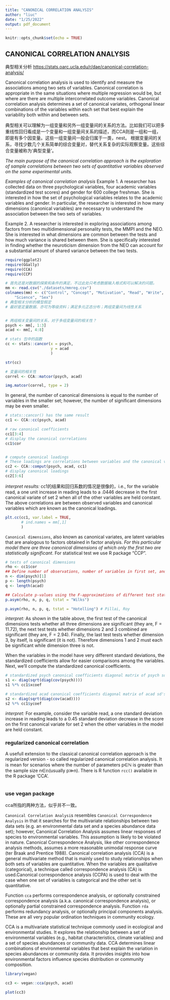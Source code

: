 ```yaml
---
title: "CANONICAL CORRELATION ANALYSIS"
author: "liuc"
date: "1/25/2022"
output: pdf_document
---
```


```r
knitr::opts_chunk$set(echo = TRUE)
```

## CANONICAL CORRELATION ANALYSIS

典型相关分析 <https://stats.oarc.ucla.edu/r/dae/canonical-correlation-analysis/>

Canonical correlation analysis is used to identify and measure the associations among two sets of variables. Canonical correlation is appropriate in the same situations where multiple regression would be, but where are there are multiple intercorrelated outcome variables. Canonical correlation analysis determines a set of canonical variates, orthogonal linear combinations of the variables within each set that best explain the variability both within and between sets.

典型相关可以理解为一组变量和另外一组变量间的关系的方法。比如我们可以把多重线性回归看成是一个变量和一组变量间关系的描述，而CCA则是一组和一组，即是有多个因变量。这些一组变量间一般会归属于一类，nest。 根据变量间的关系，寻找少数几个关系简单的综合变量对，替代关系复杂的实际观察变量。这些综合变量被称为‘典型变量’。

*The main purpose of the canonical correlation approach is the exploration of sample correlations between two sets of quantitative variables observed on the same experimental units.*

*Examples of canonical correlation analysis* Example 1. A researcher has collected data on three psychological variables, four academic variables (standardized test scores) and gender for 600 college freshman. She is interested in how the set of psychological variables relates to the academic variables and gender. In particular, the researcher is interested in how many dimensions (canonical variables) are necessary to understand the association between the two sets of variables.

Example 2. A researcher is interested in exploring associations among factors from two multidimensional personality tests, the MMPI and the NEO. She is interested in what dimensions are common between the tests and how much variance is shared between them. She is specifically interested in finding whether the neuroticism dimension from the NEO can account for a substantial amount of shared variance between the two tests.


```r
require(ggplot2)
require(GGally)
require(CCA)
require(CCP)
```

```r
# 首先还是对数据的探索和条件的满足，不过此处只考虑数据输入格式和可以解决的问题。
mm <- read.csv("./datasets/mmreg.csv")
colnames(mm) <- c("Control", "Concept", "Motivation", "Read", "Write", "Math", 
    "Science", "Sex")
# 典型相关分析的模型假定
# 最好是定量数据、亦可为等级资料；满足多元正态分布；两组变量间为线性关系


# 两组相关变量间的关系，对于多组变量间的相关性？
psych <- mm[, 1:3]
acad <- mm[, 4:8]


```


```r
# stats 包中的函数
cc <- stats::cancor(x = psych,
                    y = acad
                    )

str(cc)
```

```r

# 变量间的相关性
correl <- CCA::matcor(psych, acad)

img.matcor(correl, type = 2)
```


In general, the number of canonical dimensions is equal to the number of variables in the smaller set; however, the number of significant dimensions may be even smaller. 

```r
# stats::cancor() has the same result
cc1 <- CCA::cc(psych, acad)

# raw canonical coefficients
cc1[3:4]
# display the canonical correlations
cc1$cor


# compute canonical loadings
# These loadings are correlations between variables and the canonical variates.
cc2 <- CCA::comput(psych, acad, cc1)
# display canonical loadings
cc2[3:6]

```
*interpret results:* cc1的结果和回归系数的情况是很像的，i.e., for the variable read, a one unit increase in reading leads to a .0446 decrease in the first canonical variate of set 2 when all of the other variables are held constant.
The above correlations are between observed variables and canonical variables which are known as the canonical loadings. 


```r
plt.cc(cc1, var.label = TRUE, 
       # ind.names = mm[,1]
       )
```


`Canonical dimensions`, also known as canonical variates, are latent variables that are analogous to factors obtained in factor analysis. *For this particular model there are three canonical dimensions of which only the first two are statistically significant*. For statistical test we use R package "CCP".
```r
# tests of canonical dimensions
rho <- cc1$cor
## Define number of observations, number of variables in first set, and number of variables in the second set.
n <- dim(psych)[1]
p <- length(psych)
q <- length(acad)

## Calculate p-values using the F-approximations of different test statistics:
p.asym(rho, n, p, q, tstat = "Wilks")

p.asym(rho, n, p, q, tstat = "Hotelling") # Pillai, Roy
```
*interpret: *As shown in the table above, the first test of the canonical dimensions tests whether all three dimensions are significant (they are, F = 11.72), the next test tests whether dimensions 2 and 3 combined are significant (they are, F = 2.94). Finally, the last test tests whether dimension 3, by itself, is significant (it is not). Therefore dimensions 1 and 2 must each be significant while dimension three is not.


When the variables in the model have very different standard deviations, the standardized coefficients allow for easier comparisons among the variables. Next, we’ll compute the standardized canonical coefficients.
```r
# standardized psych canonical coefficients diagonal matrix of psych sd's
s1 <- diag(sqrt(diag(cov(psych))))
s1 %*% cc1$xcoef

# standardized acad canonical coefficients diagonal matrix of acad sd's
s2 <- diag(sqrt(diag(cov(acad))))
s2 %*% cc1$ycoef
```
*interpret: *For example, consider the variable read, a one standard deviation increase in reading leads to a 0.45 standard deviation decrease in the score on the first canonical variate for set 2 when the other variables in the model are held constant.


### regularized canonical correlation

A usefull extension to the classical canonical correlation approach is the regularized version - so called regularized canonical correlation analysis. It is mean for scenarios where the number of parameters p∈ℕ is greater than the sample size n∈𝕟(usually p≫n). There is R function `rcc()` available in the R package ‘CCA’.


```r

```


### use vegan package

cca所指的两种方法，似乎并不一致。

`Canonical Correlation Analysi`s resembles `Canonical Correspondence Analysis` in that it searches for the multivariate relationships between two data sets (e.g. an environmental data set and a species abundance data set); however, Canonical Correlation Analysis assumes linear responses of species to environmental variables. This assumption is likely to be violated in nature. Canonical Correspondence Analysis, like other correspondence analysis methods, assumes a more reasonable unimodal response curve (ter Braak and Prentice 1988).
Canonical correlation analysis (CCA) is a general multivariate method that is mainly used to study relationships when both sets of variables are quantitative. When the variables are qualitative (categorical), a technique called correspondence analysis (CA) is used.Canonical correspondence analysis (CCPA) is used to deal with the case when one set of variables is categorical and the other set is quantitative. 

Function `cca` performs correspondence analysis, or optionally constrained correspondence analysis (a.k.a. canonical correspondence analysis), or optionally partial constrained correspondence analysis. Function `rda` performs redundancy analysis, or optionally principal components analysis. These are all very popular ordination techniques in community ecology.

CCA is a multivariate statistical technique commonly used in ecological and environmental studies. It explores the relationship between a set of environmental variables (e.g., habitat characteristics, climate variables) and a set of species abundances or community data. CCA determines linear combinations of environmental variables that best explain the variation in species abundances or community data. It provides insights into how environmental factors influence species distribution or community composition.

```r
library(vegan)

cc3 <- vegan::cca(psych, acad)
```


```r
plot(cc3)
```


